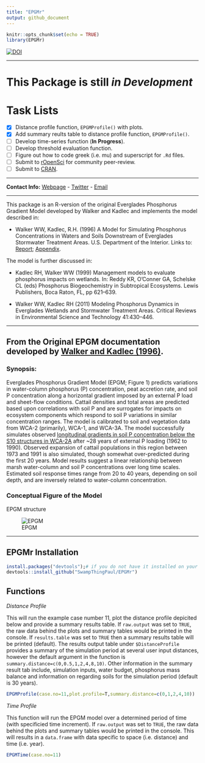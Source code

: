 ```yaml
---
title: "EPGMr"
output: github_document
---
```


```r
knitr::opts_chunk$set(echo = TRUE)
library(EPGMr)
```

[![DOI](https://zenodo.org/badge/234599925.svg)](https://zenodo.org/badge/latestdoi/234599925)

***
# This Package is still _in Development_

# Task Lists
- [x] Distance profile function, `EPGMProfile()` with plots.
- [x] Add summary reults table to distance profile function, `EPGMProfile()`.
- [ ] Develop time-series function (__In Progress__).
- [ ] Develop threshold evaluation function.
- [ ] Figure out how to code greek (i.e. mu) and superscript for `.Rd` files.
- [ ] Submit to [rOpenSci](https://ropensci.org/) for community peer-review.
- [ ] Submit to [CRAN](https://cran.r-project.org/submit.html).

***

__Contact Info:__  [Webpage](http://swampthingecology.org) - [Twitter](https://twitter.com/SwampThingPaul) - [Email](mailto:pauljulianphd@gmail.com)

***
This package is an R-version of the original Everglades Phosphorus Gradient Model developed by Walker and Kadlec and implements the model described in:

* Walker WW, Kadlec, R.H. (1996) A Model for Simulating Phosphorus Concentrations in Waters and Soils Downstream of Everglades Stormwater Treatment Areas. U.S. Department of the Interior. Links to: [Report](http://www.wwwalker.net/epgm/epgm_Aug_1996_1_of_2.pdf); [Appendix](http://www.wwwalker.net/epgm/epgm_Aug_1996_2_of_2.pdf).
 
The model is further discussed in:

* Kadlec RH, Walker WW (1999) Management models to evaluate phosphorus impacts on wetlands. In: Reddy KR, O’Conner GA, Schelske CL (eds) Phosphorus Biogeochemistry in Subtropical Ecosystems. Lewis Publishers, Boca Raton, FL, pp 621–639.

* Walker WW, Kadlec RH (2011) Modeling Phosphorus Dynamics in Everglades Wetlands and Stormwater Treatment Areas. Critical Reviews in Environmental Science and Technology 41:430–446. 


***

## From the Original EPGM documentation developed by [Walker and Kadlec (1996)](http://www.wwwalker.net/epgm/).
### Synopsis:
Everglades Phosphorus Gradient Model (EPGM; Figure 1) predicts variations in water-column phosphorus (P) concentration, peat accretion rate, and soil P concentration along a horizontal gradient imposed by an external P load and sheet-flow conditions. Cattail densities and total areas are predicted based upon correlations with soil P and are surrogates for impacts on ecosystem components which respond to soil P variations in similar concentration ranges. The model is calibrated to soil and vegetation data from WCA-2 (primarily), WCA-1, and WCA-3A. The model successfully simulates observed [longitudinal gradients in soil P concentration below the S10 structures in WCA-2A](http://www.wwwalker.net/epgm/wca2a_gradient.htm) after ~28 years of external P loading (1962 to 1990). Observed expansion of cattail populations in this region between 1973 and 1991 is also simulated, though somewhat over-predicted during the first 20 years. Model results suggest a linear relationship between marsh water-column and soil P concentrations over long time scales. Estimated soil response times range from 20 to 40 years, depending on soil depth, and are inversely related to water-column concentration.

### Conceptual Figure of the Model

EPGM structure

![EPGM](http://www.wwwalker.net/epgm/epgmpic.gif)

***


## EPGMr Installation

```r
install.packages("devtools");# if you do not have it installed on your PC
devtools::install_github("SwampThingPaul/EPGMr")
```

## Functions

_Distance Profile_

This will run the example case number 11, plot the distance profile depicited below and provide a summary results table. If `raw.output` was set to `TRUE`, the raw data behind the plots and summary tables would be printed in the console. If `results.table` was set to `TRUE` then a summary results table will be printed (default). The results output table under `$DistanceProfile` provides a summary of the simulation period at several user input distances, however the default argument in the function is `summary.distance=c(0,0.5,1,2,4,8,10)`. Other information in the summary result tab include, simulation inputs, water budget, phosphorus mass balance and information on regarding soils for the simulation period (default is 30 years). 

```r
EPGMProfile(case.no=11,plot.profile=T,summary.distance=c(0,1,2,4,10))
```

_Time Profile_

This function will run the EPGM model over a determined period of time (with specificied time increment). If `raw.output` was set to `TRUE`, the raw data behind the plots and summary tables would be printed in the console. This will results in a `data.frame` with data specific to space (i.e. distance) and time (i.e. year).

```r
EPGMTime(case.no=11)
```


